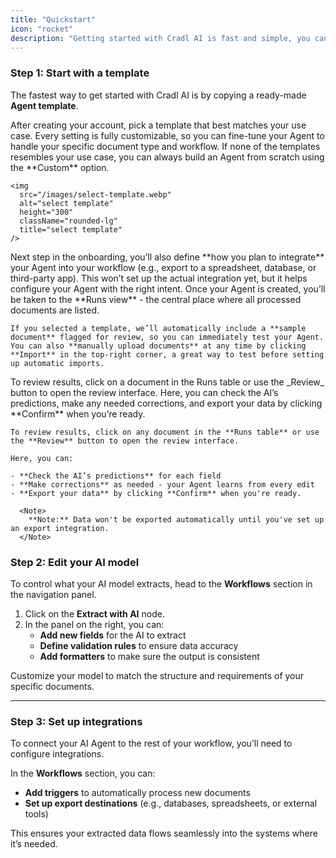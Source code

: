 ```yaml
---
title: "Quickstart"
icon: "rocket"
description: "Getting started with Cradl AI is fast and simple, you can be up and running with your custom document agent in just a few minutes."
---
```


### Step 1: Start with a template

The fastest way to get started with Cradl AI is by copying a ready-made **Agent template**. 

<Steps>
  <Step title="Select template" icon="1" iconType="regular" stepNumber={1}>
    After creating your account, pick a template that best matches your use case. Every setting is fully customizable, so you can fine-tune your Agent to handle your specific document type and workflow. If none of the templates resembles your use case, you can always build an Agent from scratch using the **Custom** option.

    <img
      src="/images/select-template.webp"
      alt="select template"
      height="300"
      className="rounded-lg"
      title="select template"
    />
  </Step>
  <Step title="Add integrations">
    Next step in the onboarding, you’ll also define **how you plan to integrate** your Agent into your workflow (e.g., export to a spreadsheet, database, or third-party app). This won’t set up the actual integration yet, but it helps configure your Agent with the right intent.
  </Step>
  <Step title="Import a test document">
    Once your Agent is created, you’ll be taken to the **Runs view** - the central place where all processed documents are listed.

    If you selected a template, we’ll automatically include a **sample document** flagged for review, so you can immediately test your Agent. You can also **manually upload documents** at any time by clicking **Import** in the top-right corner, a great way to test before setting up automatic imports.
  </Step>
  <Step title="Review predictions">
    To review results, click on a document in the Runs table or use the _Review_ button to open the review interface. Here, you can check the AI’s predictions, make any needed corrections, and export your data by clicking **Confirm** when you’re ready.

    To review results, click on any document in the **Runs table** or use the **Review** button to open the review interface.

    Here, you can:

    - **Check the AI’s predictions** for each field
    - **Make corrections** as needed - your Agent learns from every edit
    - **Export your data** by clicking **Confirm** when you're ready. 

      <Note>
        **Note:** Data won't be exported automatically until you've set up an export integration. 
      </Note>
  </Step>
</Steps>

### **Step 2: Edit your AI model**

To control what your AI model extracts, head to the **Workflows** section in the navigation panel.

1. Click on the **Extract with AI** node.
2. In the panel on the right, you can:
   - **Add new fields** for the AI to extract
   - **Define validation rules** to ensure data accuracy
   - **Add formatters** to make sure the output is consistent

Customize your model to match the structure and requirements of your specific documents.

---

### **Step 3: Set up integrations**

To connect your AI Agent to the rest of your workflow, you’ll need to configure integrations.

In the **Workflows** section, you can:

- **Add triggers** to automatically process new documents
- **Set up export destinations** (e.g., databases, spreadsheets, or external tools)

This ensures your extracted data flows seamlessly into the systems where it’s needed.